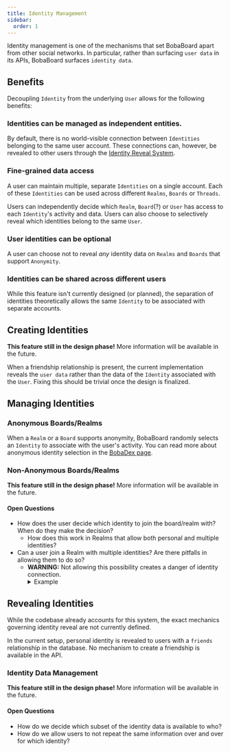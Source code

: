 ```yaml
---
title: Identity Management
sidebar:
  order: 1
---
```



Identity management is one of the mechanisms that set BobaBoard apart from other
social networks. In particular, rather than surfacing `user data` in its APIs,
BobaBoard surfaces `identity data`.

## Benefits

Decoupling `Identity` from the underlying `User` allows for the following
benefits:

### Identities can be managed as independent entities.

By default, there is no world-visible connection between `Identities` belonging
to the same user account. These connections can, however, be revealed to other
users through the [Identity Reveal System](#revealing-identities).

### Fine-grained data access

A user can maintain multiple, separate `Identities` on a single account. Each of
these `Identities` can be used across different `Realms`, `Boards` or `Threads`.

Users can independently decide which `Realm`, `Board`(?) or `User` has access to
each `Identity`'s activity and data. Users can also choose to selectively reveal
which identities belong to the same `User`.

### User identities can be optional

A user can choose not to reveal _any_ identity data on `Realms` and `Boards`
that support `Anonymity`.

### Identities can be shared across different users

While this feature isn't currently designed (or planned), the separation of
identities theoretically allows the same `Identity` to be associated with
separate accounts.

## Creating Identities

**This feature still in the design phase!** More information will be available
in the future.

<Aside type="danger">

When a friendship relationship is present, the current implementation reveals
the `user data` rather than the data of the `Identity` associated with the
`User`. Fixing this should be trivial once the design is finalized.

</Aside>

## Managing Identities

### Anonymous Boards/Realms

When a `Realm` or a `Board` supports anonymity, BobaBoard randomly selects an
`Identity` to associate with the user's activity. You can read more about
anonymous identity selection in the [BobaDex page](bobadex.md).

### Non-Anonymous Boards/Realms

**This feature still in the design phase!** More information will be available
in the future.

#### Open Questions

- How does the user decide which identity to join the board/realm with? When do
  they make the decision?
  - How does this work in Realms that allow both personal and multiple
    identities?
- Can a user join a Realm with multiple identities? Are there pitfalls in
  allowing them to do so?
  - **WARNING:** Not allowing this possibility creates a danger of identity
    connection.
    <details>
      <summary>Example</summary>
      <div>
        Alice asks Bob to join their Realm with a specific identity. Bob has
        already joined the Realm with a different one, and is unable to do
        accept Alice's request. Alice can now infer that one of the identities
        already in the Realm belongs to Bob.
      </div>
    </details>

## Revealing Identities

While the codebase already accounts for this system, the exact mechanics
governing identity reveal are not currently defined.

In the current setup, personal identity is revealed to users with a `friends`
relationship in the database. No mechanism to create a friendship is available
in the API.

### Identity Data Management

**This feature still in the design phase!** More information will be available
in the future.

#### Open Questions

- How do we decide which subset of the identity data is available to who?
- How do we allow users to not repeat the same information over and over for
  which identity?
